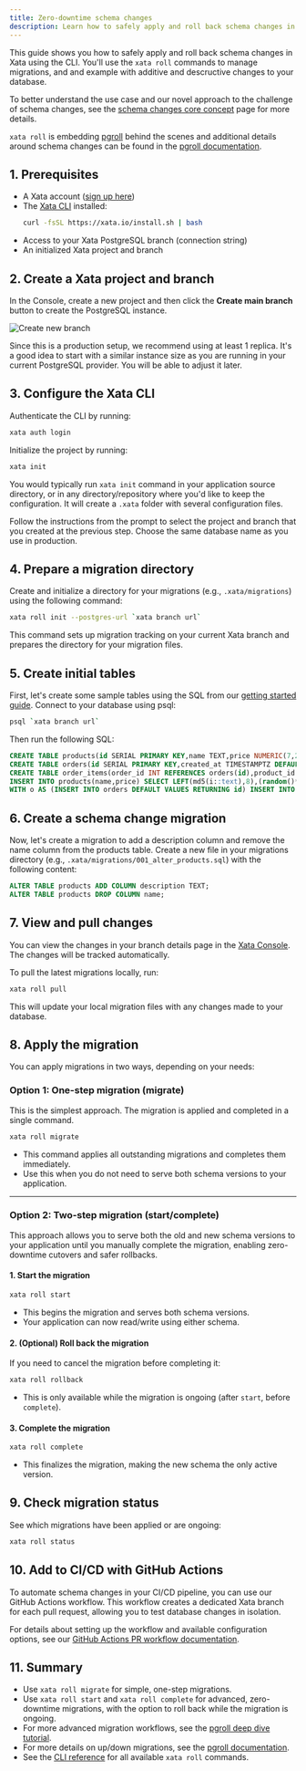 ```yaml
---
title: Zero-downtime schema changes
description: Learn how to safely apply and roll back schema changes in Xata using the CLI.
---
```


This guide shows you how to safely apply and roll back schema changes in Xata using the CLI. You'll use the `xata roll` commands to manage migrations, and and example with additive and descructive changes to your database.

To better understand the use case and our novel approach to the challenge of schema changes, see the [schema changes core concept](/core-concepts/schema-changes) page for more details.

`xata roll` is embedding [pgroll](https://pgroll.com) behind the scenes and additional details around schema changes can be found in the [pgroll documentation](https://pgroll.com/docs/latest).

## 1. Prerequisites

- A Xata account ([sign up here](https://console.xata.io))
- The [Xata CLI](/cli) installed:
  ```bash
  curl -fsSL https://xata.io/install.sh | bash
  ```
- Access to your Xata PostgreSQL branch (connection string)
- An initialized Xata project and branch

## 2. Create a Xata project and branch

In the Console, create a new project and then click the **Create main branch** button to create the PostgreSQL instance.

![Create new branch](assets/images/create-new-branch.png)

Since this is a production setup, we recommend using at least 1 replica. It's a good idea to start with a similar instance size as you are running in your current PostgreSQL provider. You will be able to adjust it later.

## 3. Configure the Xata CLI

Authenticate the CLI by running:

```sh
xata auth login
```

Initialize the project by running:

```sh
xata init
```

You would typically run `xata init` command in your application source directory, or in any directory/repository where you'd like to keep the configuration. It will create a `.xata` folder with several configuration files.

Follow the instructions from the prompt to select the project and branch that you created at the previous step. Choose the same database name as you use in production.

## 4. Prepare a migration directory

Create and initialize a directory for your migrations (e.g., `.xata/migrations`) using the following command:

```sh
xata roll init --postgres-url `xata branch url`
```

This command sets up migration tracking on your current Xata branch and prepares the directory for your migration files.

## 5. Create initial tables

First, let's create some sample tables using the SQL from our [getting started guide](/getting-started). Connect to your database using psql:

```sh
psql `xata branch url`
```

Then run the following SQL:

```sql
CREATE TABLE products(id SERIAL PRIMARY KEY,name TEXT,price NUMERIC(7,2));
CREATE TABLE orders(id SERIAL PRIMARY KEY,created_at TIMESTAMPTZ DEFAULT now());
CREATE TABLE order_items(order_id INT REFERENCES orders(id),product_id INT REFERENCES products(id),qty INT,PRIMARY KEY(order_id,product_id));
INSERT INTO products(name,price) SELECT LEFT(md5(i::text),8),(random()*90+10)::numeric(7,2) FROM generate_series(1,10)i;
WITH o AS (INSERT INTO orders DEFAULT VALUES RETURNING id) INSERT INTO order_items(order_id,product_id,qty) SELECT o.id,pid,(1+floor(random()*3))::int FROM o,(SELECT id pid FROM products ORDER BY random() LIMIT 5)p;
```

## 6. Create a schema change migration

Now, let's create a migration to add a description column and remove the name column from the products table. Create a new file in your migrations directory (e.g., `.xata/migrations/001_alter_products.sql`) with the following content:

```sql
ALTER TABLE products ADD COLUMN description TEXT;
ALTER TABLE products DROP COLUMN name;
```

## 7. View and pull changes

You can view the changes in your branch details page in the [Xata Console](https://console.xata.io). The changes will be tracked automatically.

To pull the latest migrations locally, run:

```sh
xata roll pull
```

This will update your local migration files with any changes made to your database.

## 8. Apply the migration

You can apply migrations in two ways, depending on your needs:

### Option 1: One-step migration (migrate)

This is the simplest approach. The migration is applied and completed in a single command.

```sh
xata roll migrate
```

- This command applies all outstanding migrations and completes them immediately.
- Use this when you do not need to serve both schema versions to your application.

---

### Option 2: Two-step migration (start/complete)

This approach allows you to serve both the old and new schema versions to your application until you manually complete the migration, enabling zero-downtime cutovers and safer rollbacks.

#### 1. Start the migration

```sh
xata roll start
```

- This begins the migration and serves both schema versions.
- Your application can now read/write using either schema.

#### 2. (Optional) Roll back the migration

If you need to cancel the migration before completing it:

```sh
xata roll rollback
```

- This is only available while the migration is ongoing (after `start`, before `complete`).

#### 3. Complete the migration

```sh
xata roll complete
```

- This finalizes the migration, making the new schema the only active version.

## 9. Check migration status

See which migrations have been applied or are ongoing:

```sh
xata roll status
```

## 10. Add to CI/CD with GitHub Actions

To automate schema changes in your CI/CD pipeline, you can use our GitHub Actions workflow. This workflow creates a dedicated Xata branch for each pull request, allowing you to test database changes in isolation.

For details about setting up the workflow and available configuration options, see our [GitHub Actions PR workflow documentation](/github-actions/pr).

## 11. Summary

- Use `xata roll migrate` for simple, one-step migrations.
- Use `xata roll start` and `xata roll complete` for advanced, zero-downtime migrations, with the option to roll back while the migration is ongoing.
- For more advanced migration workflows, see the [pgroll deep dive tutorial](https://pgroll.com/docs/latest/tutorial).
- For more details on up/down migrations, see the [pgroll documentation](https://pgroll.com/docs/latest).
- See the [CLI reference](/cli/roll) for all available `xata roll` commands. 